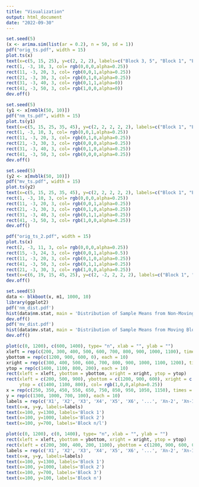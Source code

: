 ```yaml
---
title: "Visualization"
output: html_document
date: "2022-09-30"
---
```


```r
set.seed(5)
(x <- arima.sim(list(ar = 0.2), n = 50, sd = 1)) 
pdf("orig_ts.pdf", width = 15)
plot.ts(x)
text(x=c(5, 15, 25), y=c(2, 2, 2), labels=c("Block 3, 5", "Block 1", "Block 2, 4"), col="blue")
rect(1, -3, 10, 3, col= rgb(0,0,0,alpha=0.25))
rect(11, -3, 20, 3, col= rgb(0,0,1,alpha=0.25))
rect(21, -3, 30, 3, col= rgb(0,1,0,alpha=0.25))
rect(31, -3, 40, 3, col= rgb(0,1,1,alpha=0))
rect(41, -3, 50, 3, col= rgb(1,0,0,alpha=0))
dev.off()
```

```r
set.seed(5)
(y1 <- x[nmblk(50, 10)])
pdf("nm_ts.pdf", width = 15)
plot.ts(y1)
text(x=c(5, 15, 25, 35, 45), y=c(2, 2, 2, 2, 2), labels=c("Block 1", "Block 2", "Block 3", "Block 4", "Block 5"), col="blue")
rect(1, -3, 10, 3, col= rgb(0,0,1,alpha=0.25))
rect(11, -3, 20, 3, col= rgb(0,1,0,alpha=0.25))
rect(21, -3, 30, 3, col= rgb(0,0,0,alpha=0.25))
rect(31, -3, 40, 3, col= rgb(0,1,0,alpha=0.25))
rect(41, -3, 50, 3, col= rgb(0,0,0,alpha=0.25))
dev.off()
```
```r
set.seed(5)
(y2 <- x[mvblk(50, 10)])
pdf("mv_ts.pdf", width = 15)
plot.ts(y2)
text(x=c(5, 15, 25, 35, 45), y=c(2, 2, 2, 2, 2), labels=c("Block 1", "Block 2", "Block 3", "Block 4", "Block 5"), col="blue")
rect(1, -3, 10, 3, col= rgb(0,0,0,alpha=0.25))
rect(11, -3, 20, 3, col= rgb(0,0,1,alpha=0.25))
rect(21, -3, 30, 3, col= rgb(0,1,0,alpha=0.25))
rect(31, -3, 40, 3, col= rgb(0,1,1,alpha=0.25))
rect(41, -3, 50, 3, col= rgb(1,0,0,alpha=0.25))
dev.off()
```
```r
pdf("orig_ts_2.pdf", width = 15)
plot.ts(x)
rect(2, -3, 11, 3, col= rgb(0,0,0,alpha=0.25))
rect(15, -3, 24, 3, col= rgb(0,0,1,alpha=0.5))
rect(11, -3, 20, 3, col= rgb(0,1,0,alpha=0.25))
rect(41, -3, 50, 3, col= rgb(0,1,1,alpha=0.25))
rect(21, -3, 30, 3, col= rgb(1,0,0,alpha=0.25))
text(x=c(6, 19, 15, 45, 25), y=c(2, -2, 2, 2, 2), labels=c("Block 1", "Block 2", "Block 3", "Block 4", "Block 5"), col="blue")
dev.off()
```
```r
set.seed(5)
data <- blkboot(x, m1, 1000, 10)
library(ggplot2)
pdf('nm_dist.pdf')
hist(data$nm.stat, main = 'Distribution of Sample Means from Non-Moving Block Bootstrap', xlab = 'Sample Mean')
dev.off()
pdf('mv_dist.pdf')
hist(data$mv.stat, main = 'Distribution of Sample Means from Moving Block Bootstrap', xlab = 'Sample Mean')
dev.off()
```

```r
plot(c(0, 1200), c(600, 1400), type= "n", xlab = "", ylab = "")
xleft = rep(c(200, 300, 400, 500, 600, 700, 800, 900, 1000, 1100), times = 4)
ybottom = rep(c(1200, 900, 600, 0), each = 10)
xright = rep(c(300, 400, 500, 600, 700, 800, 900, 1000, 1100, 1200), times = 4)
ytop = rep(c(1400, 1100, 800, 200), each = 10)
rect(xleft = xleft, ybottom = ybottom, xright = xright, ytop = ytop)
rect(xleft = c(200, 500, 900), ybottom = c(1200, 900, 600), xright = c(500, 800, 1200), 
     ytop = c(1400, 1100, 800), col= rgb(1,0,0,alpha=0.25))
x = rep(c(250, 350, 450, 550, 650, 750, 850, 950, 1050, 1150), times = 4)
y = rep(c(1300, 1000, 700, 100), each = 10)
labels = rep(c('X1', 'X2', 'X3', 'X4', 'X5', 'X6', '...', 'Xn-2', 'Xn-1', 'Xn'), times = 4)
text(x=x, y=y, labels=labels)
text(x=100, y=1300, labels='Block 1')
text(x=100, y=1000, labels='Block 2')
text(x=100, y=700, labels='Block n/l')
```



```r
plot(c(0, 1200), c(0, 1400), type= "n", xlab = "", ylab = "")
rect(xleft = xleft, ybottom = ybottom, xright = xright, ytop = ytop)
rect(xleft = c(200, 300, 400, 200, 1100), ybottom = c(1200, 900, 600, 0, 0), xright = c(500, 600, 700, 400, 1200), ytop = c(1400, 1100, 800, 200, 200), col= rgb(1,0,0,alpha=0.25))
labels = rep(c('X1', 'X2', 'X3', 'X4', 'X5', 'X6', '...', 'Xn-2', 'Xn-1', 'Xn'), times = 4)
text(x=x, y=y, labels=labels)
text(x=100, y=1300, labels='Block 1')
text(x=100, y=1000, labels='Block 2')
text(x=100, y=700, labels='Block 3')
text(x=100, y=100, labels='Block n')
```

